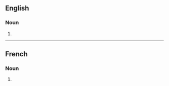 {{also|ampoulés}}

==English==

===Noun===
{{head|en|noun form}}

# {{plural of|en|ampoule}}

----

==French==

===Noun===
{{head|fr|noun form|g=f}}

# {{plural of|fr|ampoule}}